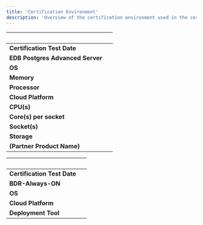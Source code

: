 ```yaml
---
title: 'Certification Environment'
description: 'Overview of the certification environment used in the certification of the integration'
---
```


|  &nbsp;    | &nbsp; |
| ----------- | ----------- |
| **Certification Test Date**      |       |
| **EDB Postgres Advanced Server**  |      |
| **OS**      |        |
| **Memory**      |        |
| **Processor**   |        |
| **Cloud Platform**      |       |
| **CPU(s)**   |       |
| **Core(s) per socket**  |       |
| **Socket(s)**  |       |
| **Storage**  |      |
| **(Partner Product Name)**  |      |


|  &nbsp;    | &nbsp; |
| ----------- | ----------- |
| **Certification Test Date**|       |
| **BDR-Always-ON**|      |
| **OS**|         |
| **Cloud Platform**|       |
| **Deployment Tool**|        |
